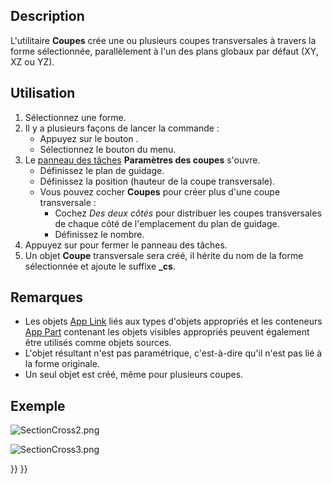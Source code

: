 <languages/>

{{Docnav/fr
|[[Part_Section/fr|Section]]
|[[Part_Offset/fr|Décaler en 3D]]
|[[Part_Workbench/fr|Atelier Part]]
|IconL=Part_Section.svg
|IconR=Part_Offset.svg
|IconC=Workbench_Part.svg
}}

{{GuiCommand/fr
|Name=Part CrossSections
|Name/fr=Part Coupes
|Icon=Part_CrossSections.svg
|MenuLocation=Part → Créer des coupes...
|Workbenches=[[Part_Workbench/fr|Part]]
|SeeAlso=[[Part_Section/fr|Part Section]]
}}

==Description==

<div class="mw-translate-fuzzy">
L'utilitaire '''Coupes''' crée une ou plusieurs coupes transversales à travers la forme sélectionnée, parallèlement à l'un des plans globaux par défaut (XY, XZ ou YZ).
</div>

<span id="Usage"></span>
==Utilisation==

# Sélectionnez une forme.
# Il y a plusieurs façons de lancer la commande :
#* Appuyez sur le bouton {{Button|[[Image:Part_CrossSections.svg|16px]] [[Part_CrossSections/fr|Créer des coupes... ]]}}.
#* Sélectionnez le bouton {{MenuCommand|Part → [[Image:Part_CrossSections.svg|16px]] Créer des coupes...}} du menu.
# Le [[Task_panel/fr|panneau des tâches]] '''Paramètres des coupes''' s'ouvre.
#* Définissez le plan de guidage.
#* Définissez la position (hauteur de la coupe transversale).
#* Vous pouvez cocher '''Coupes''' pour créer plus d'une coupe transversale :
#** Cochez ''Des deux côtés'' pour distribuer les coupes transversales de chaque côté de l'emplacement du plan de guidage.
#** Définissez le nombre.
# Appuyez sur {{Button|OK}} pour fermer le panneau des tâches.
# Un objet '''Coupe''' transversale sera créé, il hérite du nom de la forme sélectionnée et ajoute le suffixe '''_cs'''.

<span id="Notes"></span>
==Remarques==

* Les objets [[App_Link/fr|App Link]] liés aux types d'objets appropriés et les conteneurs [[App_Part/fr|App Part]] contenant les objets visibles appropriés peuvent également être utilisés comme objets sources. {{Version/fr|0.20}}
* L'objet résultant n'est pas paramétrique, c'est-à-dire qu'il n'est pas lié à la forme originale.
* Un seul objet est créé, même pour plusieurs coupes.

<span id="Example"></span>
==Exemple==

[[Image:SectionCross2.png]]
{{Userdocnavi/fr}}

[[Image:SectionCross3.png]]
{{Caption|Résultat}}


{{Docnav/fr
|[[Part_Section/fr|Section]]
|[[Part_Offset/fr|Décaler en 3D]]
|[[Part_Workbench/fr|Atelier Part]]
|IconL=Part_Section.svg
|IconR=Part_Offset.svg
|IconC=Workbench_Part.svg
}}

{{Part_Tools_navi{{#translation:}}}}
{{Userdocnavi{{#translation:}}}}